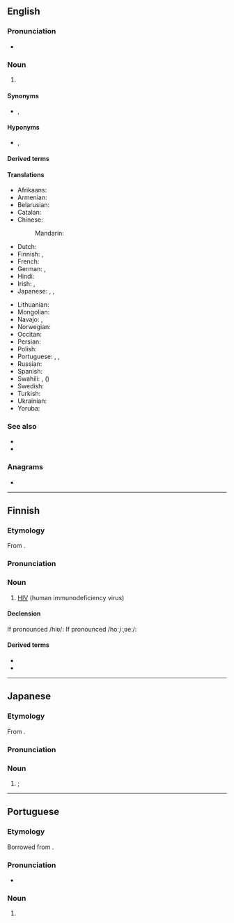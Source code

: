 {{also|hiv|hív|HIV+|HIV-}}
==English==

===Pronunciation===
* {{IPA|en|/ˌeɪtʃ.aɪˈviː/}}

===Noun===
{{en-noun|-}}

# {{lb|en|virology}} {{initialism of|en|human immunodeficiency virus}}

====Synonyms====
* {{l|en|HIV virus}} {{qualifier|[[pleonastic]]}}, {{l|en|house in Virginia}} {{qualifier|euphemistic}}

====Hyponyms====
* {{l|en|HIV-1}} {{qualifier|global distribution}}, {{l|en|HIV-2}} {{qualifier|West Africa}}

====Derived terms====
{{col4|en
|HIV+
|HIV-1
|HIV-2
|HIV/AIDS
|HIV negative
|HIV positive
|HIV virus
|PLWH
}}

====Translations====
{{trans-top|human immunodeficiency virus}}
* Afrikaans: {{t|af|MIV}}
* Armenian: {{t+|hy|ՄԻԱՎ}}
* Belarusian: {{t|be|ВІЧ}}
* Catalan: {{t|ca|VIH|m}}
* Chinese:
*: Mandarin: {{t+|cmn|艾滋病毒|tr=àizī bìngdú}}
* Dutch: {{t+|nl|hiv}}
* Finnish: {{t+|fi|HI-virus}}, {{t+|fi|HIV}}
* French: {{t+|fr|VIH}}
* German: {{t+|de|HIV}}, {{t|de|HI-Virus}}
* Hindi: {{t|hi|एचआईवी}}
* Irish: {{t+|ga|VEID}}, {{t|ga|víreas easpa imdhíonachta daonna|m}}
* Japanese: {{t+|ja|HIV|tr=エッチアイブイ, etchiaibui}}, {{t+|ja|人免疫不全ウイルス}}, {{t+|ja|ヒト免疫不全ウイルス|tr=hito men'eki fuzen uirusu}}
{{trans-mid}}
* Lithuanian: {{t|lt|ŽIV}}
* Mongolian: {{t|mn|ХДХВ}}
* Navajo: {{t|nv|atsʼíís yichʼą́ą́h naabaah bąąh dahooʼaʼ}}, {{t|nv|atsʼíís yichʼą́ą́h naabaahii bąąh dah hazʼą́ yileehgo}}
* Norwegian: {{t+|no|hiv}}
* Occitan: {{t|oc|VIU|m}}
* Persian: {{t|fa|اچ‌آی‌وی|tr=eč-ây-vi}}
* Polish: {{t+|pl|HIV}}
* Portuguese: {{t+|pt|HIV|m}}, {{t+|pt|SIDA|f}}, {{t+|pt|VIH|m}}
* Russian: {{t+|ru|ВИЧ|m}}
* Spanish: {{t+|es|VIH|m}}
* Swahili: {{t|sw|VVU}}, {{t|sw|virus vinavyosababisha}} ({{t|sw|UKIMWI}})
* Swedish: {{t+|sv|hiv}}
* Turkish: {{t+|tr|HIV}}
* Ukrainian: {{t|uk|ВІЛ}}
* Yoruba: {{t|yo|KASA}}
{{trans-bottom}}

===See also===
* {{l|en|FIV}}
* {{l|en|SIV}}

===Anagrams===
* {{anagrams|en|a=hiv|IHV}}

----

==Finnish==

===Etymology===
From {{bor|fi|en|HIV}}.

===Pronunciation===
{{fi-pronunciation|hiv|hoo-ii-vee|r=oːiːʋeː|h=hoo-ii-vee}}

===Noun===
{{fi-noun}}

# {{lb|fi|virology}} [[#English|HIV]] (human immunodeficiency virus)

====Declension====
If pronounced /hiʋ/:
{{fi-decl-risti|HIV|||ä|i=0}}
If pronounced /hoːˌiːˌʋeː/:
{{fi-decl-filee-dot|HIV|ä|i=0}}

====Derived terms====
* {{l|fi|HIV-negatiivinen}}
* {{l|fi|HIV-positiivinen}}

----

==Japanese==

===Etymology===
From {{bor|ja|en|HIV|sort=えっちあいぶい}}.

===Pronunciation===
{{ja-pron|エッチアイブイ|acc=6}}

===Noun===
{{ja-noun|エイチ%アイ%ブイ|エッチ%アイ%ブイ}}

# {{syn of|ja|人免疫不全ウイルス|tr=hito men'eki fuzen uirusu||{{l|en|human immunodeficiency virus}}}}; {{l|en|HIV}}

{{topics|ja|Viruses|sort=えっちあいぶい|Sexually transmitted diseases}}

----

==Portuguese==

===Etymology===
Borrowed from {{bor|pt|en|HIV}}.

===Pronunciation===
* {{a|Brazil}} {{IPA|pt|/a.ˈɡa i ˈve/}}

===Noun===
{{pt-noun|m|-}}

# {{l|en|HIV}} {{gloss|human immunodeficiency virus}}
#: {{syn|pt|VIH}}


{{topics|pt|Viruses}}